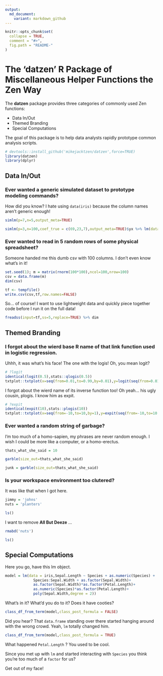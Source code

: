 ```yaml
---
output:
  md_document:
    variant: markdown_github
---
```




```r
knitr::opts_chunk$set(
  collapse = TRUE,
  comment = "#>",
  fig.path = "README-"
)
```


# The 'datzen' R Package of Miscellaneous Helper Functions the Zen Way

The **datzen** package provides three categories of commonly used Zen functions:

* Data In/Out
* Themed Branding  
* Special Computations

The goal of this package is to help data analysts rapidly prototype common analysis scripts.

```r
# devtools::install_github('mikejacktzen/datzen',force=TRUE)  
library(datzen)
library(dplyr)
```

## Data In/Out

### Ever wanted a generic simulated dataset to prototype modeling commands?

How did you know? I hate using `data(iris)` because the column names aren't generic enough!

```r
simlm(p=7,n=5,output_meta=TRUE)

simlm(p=3,n=100,coef_true = c(69,23,7),output_meta=TRUE)$yx %>% lm(data=., y ~ -1+.)
```


### Ever wanted to read in 5 random rows of some physical spreadsheet?

Someone handed me this dumb csv with 100 columns. I don't even know what's in it!

```r

set.seed(1); m = matrix(rnorm(100*100),ncol=100,nrow=100)
csv = data.frame(m)
dim(csv)

tf <- tempfile()
write.csv(csv,tf,row.names=FALSE)
```

So... of course! I want to use lightweight data and quickly piece together code before I run it on the full data!

```r
freadss(input=tf,ss=5,replace=TRUE) %>% dim
```


## Themed Branding

### I forgot about the wierd base R name of that link function used in logistic regression.
Uhhh, it was what's his face! The one with the logis!
Oh, you mean logit?

```r
# ?logit
identical(logit(0.5),stats::qlogis(0.5))
txtplot::txtplot(x=seq(from=0.01,to=0.99,by=0.01),y=logit(seq(from=0.01,to=0.99,by=0.01)))

```

I forgot about the wierd name of its inverse function too!
Oh yeah... his ugly cousin, plogis.
I know him as expit.

```r
# ?expit
identical(expit(10),stats::plogis(10))
txtplot::txtplot(x=seq(from=-10,to=10,by=1),y=expit(seq(from=-10,to=10,by=1)))

```

### Ever wanted a random string of garbage?

I'm too much of a homo-sapien, my phrases are never random enough.
I wish I could be more like a computer, or a homo-erectus.

```r
thats_what_she_said = 10

garble(size_out=thats_what_she_said)

junk = garble(size_out=thats_what_she_said)

```

### Is your workspace environment too clutered? 

It was like that when I got here.

```r
jimmy = 'johns'
nuts = 'planters'

ls()
```

I want to remove **All But Deeze** ...

```r
rmabd('nuts')

ls()
```

## Special Computations

Here you go, have this lm object. 

```r
model = lm(data = iris,Sepal.Length ~ Species + as.numeric(Species) +
             Species:Sepal.Width + as.factor(Sepal.Width)+
             as.factor(Sepal.Width)*as.factor(Petal.Length)+
             as.numeric(Species)*as.factor(Petal.Length)+
             poly(Sepal.Width,degree = 2))
```

What's in it? What'd you do to it? Does it have cooties?

```r
class_df_from_term(model,class_post_formula = FALSE)
```

Did you hear? That `data.frame` standing over there started hanging around with the wrong crowd.
Yeah, `lm` totally changed him.

```r
class_df_from_term(model,class_post_formula = TRUE)
```

What happened `Petal.Length` ? You used to be cool.  

Since you met up with `lm` and started interacting with `Species` you think you're too much of a `factor` for us?  

Get out of my face!
